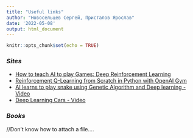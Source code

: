 ```yaml
---
title: "Useful links"
author: "Новосельцев Сергей, Присталов Ярослав"
date: '2022-05-08'
output: html_document
---
```


```r
knitr::opts_chunk$set(echo = TRUE)
```

### *Sites*

 - [How to teach AI to play Games: Deep Reinforcement Learning](https://towardsdatascience.com/how-to-teach-an-ai-to-play-games-deep-reinforcement-learning-28f9b920440a)
 - [Reinforcement Q-Learning from Scratch in Python with OpenAI Gym](https://www.learndatasci.com/tutorials/reinforcement-q-learning-scratch-python-openai-gym/)
 - [AI learns to play snake using Genetic Algorithm and Deep learning - Video](https://www.youtube.com/watch?v=3bhP7zulFfY&t=339s&ab_channel=CodeBullet)
 - [Deep Learning Cars - Video](https://www.youtube.com/watch?v=Aut32pR5PQA&ab_channel=SamuelArzt)
 
 
### *Books*
 
//Don't know how to attach a file....